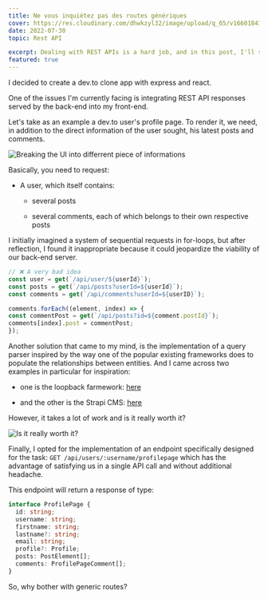 ```yaml
---
title: Ne vous inquiétez pas des routes génériques
cover: https://res.cloudinary.com/dhwkzyl32/image/upload/q_65/v1660184118/radanfolio/posts/dont-worry-about-generic-routes/pexels-sergio-souza-1828469_bdwyrm.jpg
date: 2022-07-30
topic: Rest API

excerpt: Dealing with REST APIs is a hard job, and in this post, I'll show you why specific route is sometimes better in you API design.
featured: true
---
```


I decided to create a dev.to clone app with express and react.

One of the issues I'm currently facing is integrating REST API responses served by the back-end into my front-end.

Let's take as an example a dev.to user's profile page. To render it, we need, in addition to the direct information of the user sought, his latest posts and comments.

![Breaking the UI into differrent piece of informations](https://res.cloudinary.com/dhwkzyl32/image/upload/q_65/v1660183935/radanfolio/posts/dont-worry-about-generic-routes/image848_nz5dlr.png)

Basically, you need to request:

- A user, which itself contains:
  
  - several posts
  
  - several comments, each of which belongs to their own respective posts

I initially imagined a system of sequential requests in for-loops, but after reflection, I found it inappropriate because it could jeopardize the viability of our back-end server.


```typescript:manyRequests.ts
// ❌ A very bad idea
const user = get(`/api/user/${userId}`);
const posts = get(`/api/posts?userId=${userId}`);
const comments = get(`/api/comments?userId=${userID}`);

comments.forEach((element, index) => {
const commentPost = get(`/api/posts?id=${comment.postId}`);
comments[index].post = commentPost;
});
```

Another solution that came to my mind, is the implementation of a query parser inspired by the way one of the popular existing frameworks does to populate the relationships between entities. And I came across two examples in particular for inspiration:

- one is the loopback farmework: [here](https://loopback.io/doc/en/lb3/Relation-REST-API.html)

- and the other is the Strapi CMS: [here](https://docs.strapi.io/developer-docs/latest/developer-resources/database-apis-reference/rest/populating-fields.html#relation-media-fields)

However, it takes a lot of work and is it really worth it?

![Is it really worth it?](https://media.giphy.com/media/Ll2fajzk9DgaY/giphy.gif)

Finally, I opted for the implementation of an endpoint specifically designed for the task: `GET /api/users/:username/profilepage` which has the advantage of satisfying us in a single API call and without additional headache.

This endpoint will return a response of type:

```typescript:profilepage.ts
interface ProfilePage {
  id: string;
  username: string;
  firstname: string;
  lastname?: string;
  email: string;
  profile?: Profile;
  posts: PostElement[];
  comments: ProfilePageComment[];
}
```

So, why bother with generic routes?
